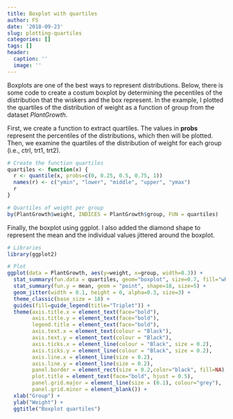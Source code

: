 ```yaml
---
title: Boxplot with quartiles
author: FS
date: '2018-09-23'
slug: plotting-quartiles
categories: []
tags: []
header:
  caption: ''
  image: ''
---
```


Boxplots are one of the best ways to represent distributions. Below, there is some
code to create a costum boxplot by determining the pecentiles of the distribution that the wiskers and the box represent. In the example, I plotted the quartiles of the distribution of weight as a function of group from the dataset *PlantGrowth*.

First, we create a function to extract quartiles. The values in **probs** represent the percentiles of the distributions, which then will be plotted. Then, we examine the quartiles of the distribution of weight for each group (i.e., ctrl, trt1, trt2).

```r
# Create the function quartiles
quartiles <- function(x) {
  r <- quantile(x, probs=c(0, 0.25, 0.5, 0.75, 1))
  names(r) <- c("ymin", "lower", "middle", "upper", "ymax")
  r
}

# Quartiles of weight per group
by(PlantGrowth$weight, INDICES = PlantGrowth$group, FUN = quartiles)

```

Finally, the boxplot using ggplot. I also added the diamond shape to represent the mean and the individual values jittered around the boxplot. 

```r

# Libraries
library(ggplot2)

# Plot
ggplot(data = PlantGrowth, aes(y=weight, x=group, width=0.3)) +
  stat_summary(fun.data = quartiles, geom="boxplot", size=0.7, fill="white") +
  stat_summary(fun.y = mean, geom = "point", shape=18, size=5) +
  geom_jitter(width = 0.1, height = 0, alpha=0.3, size=3) +
  theme_classic(base_size = 18) +
  guides(fill=guide_legend(title="Triplet")) +
  theme(axis.title.x = element_text(face="bold"),
        axis.title.y = element_text(face="bold"),
        legend.title = element_text(face="bold"),
        axis.text.x = element_text(colour = "Black"),
        axis.text.y = element_text(colour = "Black"),
        axis.ticks.x = element_line(colour = "Black", size = 0.2),
        axis.ticks.y = element_line(colour = "Black", size = 0.2),
        axis.line.x = element_line(size = 0.2),
        axis.line.y = element_line(size = 0.2),
        panel.border = element_rect(size = 0.2,color="black", fill=NA),
        plot.title = element_text(face="bold", hjust = 0.5),
        panel.grid.major = element_line(size = (0.1), colour="grey"),
        panel.grid.minor = element_blank()) +
  xlab("Group") +
  ylab("Weight") +
  ggtitle("Boxplot quartiles")

```